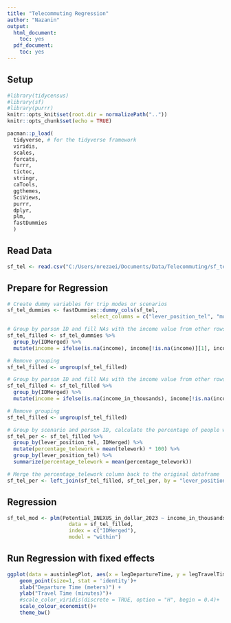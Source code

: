 ```yaml
---
title: "Telecommuting Regression"
author: "Nazanin"
output:
  html_document:
    toc: yes
  pdf_document:
    toc: yes
---
```

## Setup
```r
#library(tidycensus)
#library(sf)
#library(purrr)
knitr::opts_knit$set(root.dir = normalizePath(".."))
knitr::opts_chunk$set(echo = TRUE)
```


```r
pacman::p_load(
  tidyverse, # for the tidyverse framework
  viridis,
  scales, 
  forcats,
  furrr,
  tictoc,
  stringr,
  caTools,
  ggthemes,
  SciViews,
  purrr,
  dplyr,
  plm,
  fastDummies
  )
```


## Read Data
```r
sf_tel <- read.csv("C:/Users/nrezaei/Documents/Data/Telecommuting/sf_tel_reg.csv")
```

## Prepare for Regression
```r
# Create dummy variables for trip modes or scenarios  
sf_tel_dummies <- fastDummies::dummy_cols(sf_tel, 
                           select_columns = c("lever_position_tel", "mode_choice_actual_4", "income_deciles", "income_quartiles"))
```


```r
# Group by person ID and fill NAs with the income value from other rows
sf_tel_filled <- sf_tel_dummies %>%
  group_by(IDMerged) %>%
  mutate(income = ifelse(is.na(income), income[!is.na(income)][1], income))

# Remove grouping
sf_tel_filled <- ungroup(sf_tel_filled)
```


```r
# Group by person ID and fill NAs with the income value from other rows
sf_tel_filled <- sf_tel_filled %>%
  group_by(IDMerged) %>%
  mutate(income = ifelse(is.na(income_in_thousands), income[!is.na(income_in_thousands)][1], income))

# Remove grouping
sf_tel_filled <- ungroup(sf_tel_filled)
```


```r
# Group by scenario and person ID, calculate the percentage of people with 'telework' = True
sf_tel_per <- sf_tel_filled %>%
  group_by(lever_position_tel, IDMerged) %>%
  mutate(percentage_telework = mean(telework) * 100) %>%
  group_by(lever_position_tel) %>%
  summarize(percentage_telework = mean(percentage_telework))

# Merge the percentage_telework column back to the original dataframe
sf_tel_per <- left_join(sf_tel_filled, sf_tel_per, by = "lever_position_tel")

```

## Regression
```r
sf_tel_mod <- plm(Potential_INEXUS_in_dollar_2023 ~ income_in_thousands,
                    data = sf_tel_filled,
                    index = c("IDMerged"), 
                    model = "within")
```

## Run Regression with fixed effects
```r
ggplot(data = austinlegPlot, aes(x = legDepartureTime, y = legTravelTime))+
    geom_point(size=1, stat = 'identity')+ 
    xlab("Departure Time (meters)") + 
    ylab("Travel Time (minutes)")+
    #scale_color_viridis(discrete = TRUE, option = "H", begin = 0.4)+
    scale_colour_economist()+
    theme_bw()
```

